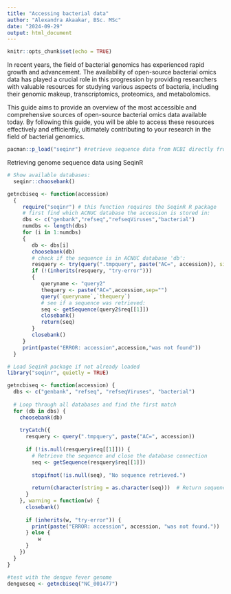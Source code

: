 ```yaml
---
title: "Accessing bacterial data"
author: "Alexandra Akaakar, BSc. MSc"
date: "2024-09-29"
output: html_document
---
```


```r
knitr::opts_chunk$set(echo = TRUE)
```


In recent years, the field of bacterial genomics has experienced rapid growth and advancement. The availability of open-source bacterial omics data has played a crucial role in this progression by providing researchers with valuable resources for studying various aspects of bacteria, including their genomic makeup, transcriptomics, proteomics, and metabolomics. 

This guide aims to provide an overview of the most accessible and comprehensive sources of open-source bacterial omics data available today. By following this guide, you will be able to access these resources effectively and efficiently, ultimately contributing to your research in the field of bacterial genomics.

```r

pacman::p_load("seqinr") #retrieve sequence data from NCBI directly from R

```

Retrieving genome sequence data using SeqinR

```r
# Show available databases:
  seqinr::choosebank()
```


```r
getncbiseq <- function(accession)
  {
     require("seqinr") # this function requires the SeqinR R package
     # first find which ACNUC database the accession is stored in:
     dbs <- c("genbank","refseq","refseqViruses","bacterial")
     numdbs <- length(dbs)
     for (i in 1:numdbs)
     {
        db <- dbs[i]
        choosebank(db)
        # check if the sequence is in ACNUC database 'db':
        resquery <- try(query(".tmpquery", paste("AC=", accession)), silent = TRUE)
        if (!(inherits(resquery, "try-error")))
        {
           queryname <- "query2"
           thequery <- paste("AC=",accession,sep="")
           query(`queryname`,`thequery`)
           # see if a sequence was retrieved:
           seq <- getSequence(query2$req[[1]])
           closebank()
           return(seq)
        }
        closebank()
     }
     print(paste("ERROR: accession",accession,"was not found"))
  }
```

```r
# Load SeqinR package if not already loaded
library("seqinr", quietly = TRUE)

getncbiseq <- function(accession) {
  dbs <- c("genbank", "refseq", "refseqViruses", "bacterial")
  
  # Loop through all databases and find the first match
  for (db in dbs) {
    choosebank(db)
    
    tryCatch({
      resquery <- query(".tmpquery", paste("AC=", accession))
      
      if (!is.null(resquery$req[[1]])) {
        # Retrieve the sequence and close the database connection
        seq <- getSequence(resquery$req[[1]])
        
        stopifnot(!is.null(seq), "No sequence retrieved.")
        
        return(character(string = as.character(seq)))  # Return sequence as character type
      }
    }, warning = function(w) {
      closebank()
      
      if (inherits(w, "try-error")) {
        print(paste("ERROR: accession", accession, "was not found."))
      } else {
          w
      }
    })
  }
}
```


```r
#test with the dengue fever genome
dengueseq <- getncbiseq("NC_001477")

```

